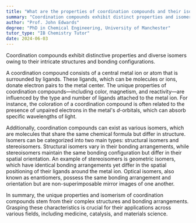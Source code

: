 ```yaml
---
title: "What are the properties of coordination compounds and their isomers?"
summary: "Coordination compounds exhibit distinct properties and isomers resulting from their intricate structures and bonding configurations."
author: "Prof. John Edwards"
degree: "PhD in Chemical Engineering, University of Manchester"
tutor_type: "IB Chemistry Tutor"
date: 2024-06-03
---
```


Coordination compounds exhibit distinctive properties and diverse isomers owing to their intricate structures and bonding configurations.

A coordination compound consists of a central metal ion or atom that is surrounded by ligands. These ligands, which can be molecules or ions, donate electron pairs to the metal center. The unique properties of coordination compounds—including color, magnetism, and reactivity—are influenced by the type and number of ligands attached to the metal ion. For instance, the coloration of a coordination compound is often related to the presence of unpaired electrons in the metal's $d$-orbitals, which can absorb specific wavelengths of light.

Additionally, coordination compounds can exist as various isomers, which are molecules that share the same chemical formula but differ in structure. Isomers can be categorized into two main types: structural isomers and stereoisomers. Structural isomers vary in their bonding arrangements, while stereoisomers maintain the same bonding configuration but differ in their spatial orientation. An example of stereoisomers is geometric isomers, which have identical bonding arrangements yet differ in the spatial positioning of their ligands around the metal ion. Optical isomers, also known as enantiomers, possess the same bonding arrangement and orientation but are non-superimposable mirror images of one another.

In summary, the unique properties and isomerism of coordination compounds stem from their complex structures and bonding arrangements. Grasping these characteristics is crucial for their applications across various fields, including medicine, catalysis, and materials science.
    